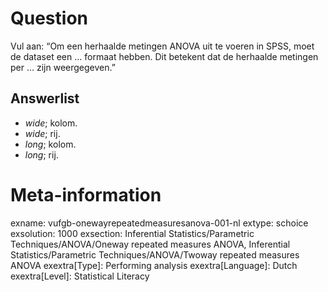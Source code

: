 Question
========
Vul aan: "Om een herhaalde metingen ANOVA uit te voeren in SPSS, moet de dataset een ... formaat hebben. Dit betekent dat de herhaalde metingen per ... zijn weergegeven."

Answerlist
----------
* *wide*; kolom.
* *wide*; rij.
* *long*; kolom.
* *long*; rij.

Meta-information
================
exname: vufgb-onewayrepeatedmeasuresanova-001-nl
extype: schoice
exsolution: 1000
exsection: Inferential Statistics/Parametric Techniques/ANOVA/Oneway repeated measures ANOVA, Inferential Statistics/Parametric Techniques/ANOVA/Twoway repeated measures ANOVA
exextra[Type]: Performing analysis
exextra[Language]: Dutch
exextra[Level]: Statistical Literacy
